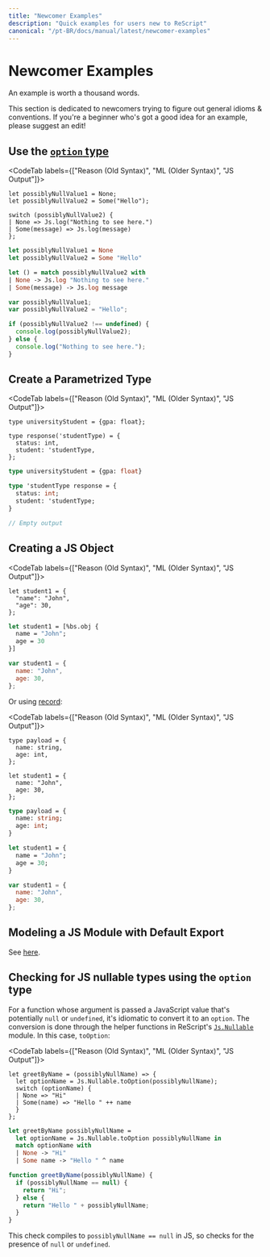 ```yaml
---
title: "Newcomer Examples"
description: "Quick examples for users new to ReScript"
canonical: "/pt-BR/docs/manual/latest/newcomer-examples"
---
```


# Newcomer Examples

<!-- TODO: this whole page needs a revamp -->

An example is worth a thousand words.

This section is dedicated to newcomers trying to figure out general idioms & conventions. If you're a beginner who's got a good idea for an example, please suggest an edit!

## Use the [`option` type](null-undefined-option.md)

<CodeTab labels={["Reason (Old Syntax)", "ML (Older Syntax)", "JS Output"]}>

```re
let possiblyNullValue1 = None;
let possiblyNullValue2 = Some("Hello");

switch (possiblyNullValue2) {
| None => Js.log("Nothing to see here.")
| Some(message) => Js.log(message)
};
```
```ml
let possiblyNullValue1 = None
let possiblyNullValue2 = Some "Hello"

let () = match possiblyNullValue2 with
| None -> Js.log "Nothing to see here."
| Some(message) -> Js.log message
```
```js
var possiblyNullValue1;
var possiblyNullValue2 = "Hello";

if (possiblyNullValue2 !== undefined) {
  console.log(possiblyNullValue2);
} else {
  console.log("Nothing to see here.");
}

```

</CodeTab>

## Create a Parametrized Type

<CodeTab labels={["Reason (Old Syntax)", "ML (Older Syntax)", "JS Output"]}>

```re
type universityStudent = {gpa: float};

type response('studentType) = {
  status: int,
  student: 'studentType,
};
```
```ml
type universityStudent = {gpa: float}

type 'studentType response = {
  status: int;
  student: 'studentType;
}
```
```js
// Empty output
```

</CodeTab>

## Creating a JS Object

<CodeTab labels={["Reason (Old Syntax)", "ML (Older Syntax)", "JS Output"]}>

```re
let student1 = {
  "name": "John",
  "age": 30,
};
```
```ml
let student1 = [%bs.obj {
  name = "John";
  age = 30
}]
```
```js
var student1 = {
  name: "John",
  age: 30,
};
```

</CodeTab>

Or using [record](record.md):

<CodeTab labels={["Reason (Old Syntax)", "ML (Older Syntax)", "JS Output"]}>

```re
type payload = {
  name: string,
  age: int,
};

let student1 = {
  name: "John",
  age: 30,
};
```
```ml
type payload = {
  name: string;
  age: int;
}

let student1 = {
  name = "John";
  age = 30;
}
```
```js
var student1 = {
  name: "John",
  age: 30,
};
```

</CodeTab>

## Modeling a JS Module with Default Export

See [here](import-from-export-to-js.md#import-a-javascript-module-itself-es6-module-format).

## Checking for JS nullable types using the `option` type

For a function whose argument is passed a JavaScript value that's potentially `null` or `undefined`, it's idiomatic to convert it to an `option`. The conversion is done through the helper functions in ReScript's [`Js.Nullable`](api/js/nullable#t) module. In this case, `toOption`:

<CodeTab labels={["Reason (Old Syntax)", "ML (Older Syntax)", "JS Output"]}>

```re
let greetByName = (possiblyNullName) => {
  let optionName = Js.Nullable.toOption(possiblyNullName);
  switch (optionName) {
  | None => "Hi"
  | Some(name) => "Hello " ++ name
  }
};
```
```ml
let greetByName possiblyNullName =
  let optionName = Js.Nullable.toOption possiblyNullName in
  match optionName with
  | None -> "Hi"
  | Some name -> "Hello " ^ name
```
```js
function greetByName(possiblyNullName) {
  if (possiblyNullName == null) {
    return "Hi";
  } else {
    return "Hello " + possiblyNullName;
  }
}
```

</CodeTab>

This check compiles to `possiblyNullName == null` in JS, so checks for the presence of `null` or `undefined`.
